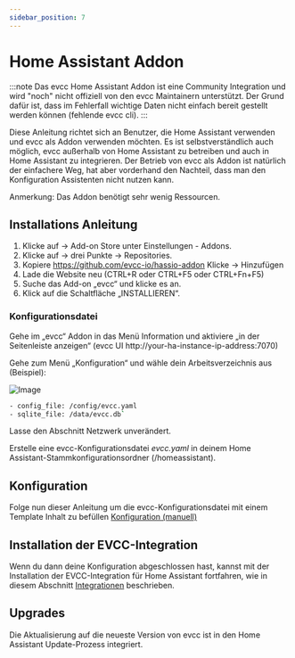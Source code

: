 ```yaml
---
sidebar_position: 7
---
```


# Home Assistant Addon

:::note
Das evcc Home Assistant Addon ist eine Community Integration und wird "noch" nicht offiziell von den evcc Maintainern unterstützt.
Der Grund dafür ist, dass im Fehlerfall wichtige Daten nicht einfach bereit gestellt werden können (fehlende evcc cli).
:::

Diese Anleitung richtet sich an Benutzer, die Home Assistant verwenden und evcc als Addon verwenden möchten. Es ist selbstverständlich auch möglich,
evcc außerhalb von Home Assistant zu betreiben und auch in Home Assistant zu integrieren. Der Betrieb von evcc als Addon ist natürlich
der einfachere Weg, hat aber vorderhand den Nachteil, dass man den Konfiguration Assistenten nicht nutzen kann.

Anmerkung: Das Addon benötigt sehr wenig Ressourcen.

## Installations Anleitung

1. Klicke auf -> Add-on Store unter Einstellungen - Addons.
2. Klicke auf -> drei Punkte -> Repositories.
3. Kopiere https://github.com/evcc-io/hassio-addon Klicke -> Hinzufügen
4. Lade die Website neu (CTRL+R oder CTRL+F5 oder CTRL+Fn+F5)
5. Suche das Add-on „evcc“ und klicke es an.
6. Klick auf die Schaltfläche „INSTALLIEREN“.

### Konfigurationsdatei

Gehe im „evcc“ Addon in das Menü Information und aktiviere „in der Seitenleiste anzeigen“ (evcc UI http://your-ha-instance-ip-address:7070)

Gehe zum Menü „Konfiguration“ und wähle dein Arbeitsverzeichnis aus (Beispiel):

![Image](screenshots/ha_configuration_ui.webp)

```sh
- config_file: /config/evcc.yaml
- sqlite_file: /data/evcc.db`
```

Lasse den Abschnitt Netzwerk unverändert.

Erstelle eine evcc-Konfigurationsdatei _evcc.yaml_ in deinem Home Assistant-Stammkonfigurationsordner (/homeassistant).

## Konfiguration

Folge nun dieser Anleitung um die evcc-Konfigurationsdatei mit einem Template Inhalt zu befüllen [Konfiguration (manuell)](./configuration#konfiguration-ohne-konfigurationsassistenten)

## Installation der EVCC-Integration

Wenn du dann deine Konfiguration abgeschlossen hast, kannst mit der Installation der EVCC-Integration für Home Assistant fortfahren, wie in diesem Abschnitt [Integrationen](../integrations/home-assistant) beschrieben.

## Upgrades

Die Aktualisierung auf die neueste Version von evcc ist in den Home Assistant Update-Prozess integriert.

